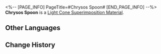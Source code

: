 <%-- [PAGE_INFO]
PageTitle=#Chrysos Spoon#
[END_PAGE_INFO] --%>
{{Item Infobox
|id          = 121005
|image       = Item Chrysos Spoon.png{{subst:void|<!--$UPLOAD:<<SpriteOutput/ItemFigures/121005.png>-<Item Chrysos Spoon.png>-<Item Icons>>-->}}
|type        = Light Cone Superimposition Material
|invCategory = Valuables
|rarity      = 4
|effect      = 
|description = A legendary cooking utensil used by fairies. It can be used to superimpose the Light Cone "The Forever Victual."
}}
{{Description|''"&mdash;With the power to control most of the Membrance Maze!"''}}
'''Chrysos Spoon''' is a [[Light Cone Superimposition Material]].

==Other Languages==
{{Other Languages
|en   = Chrysos Spoon
|zhs  = 黄金汤匙
|zht  = 黃金湯匙
|ja   = 黄金のスプーン
|ko   = 황금 국자
|es   = Cuchara de oro
|fr   = Louche chryséenne
|ru   = Золотая ложка
|th   = ช้อนทองคำ
|vi   = Thìa Vàng
|de   = Chrysos-Löffel
|id   = Chrysos Spoon
|pt   = Concha de Chrysos
}}

==Change History==
{{Change History|3.5}}